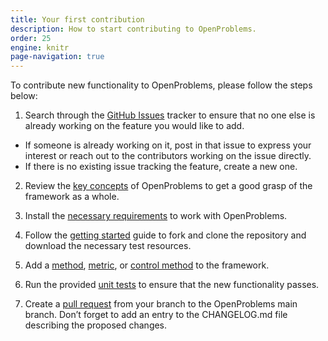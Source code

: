 ```yaml
---
title: Your first contribution
description: How to start contributing to OpenProblems.
order: 25
engine: knitr
page-navigation: true
---
```


To contribute new functionality to OpenProblems, please follow the steps below:

1. Search through the [GitHub Issues](https://github.com/openproblems-bio/openproblems/issues)  tracker to ensure that no one else is already working on the feature you would like to add. 
  - If someone is already working on it, post in that issue to express your interest or reach out to the contributors working on the issue directly.
  - If there is no existing issue tracking the feature, create a new one.

2. Review the [key concepts](../fundamentals/philosophy.qmd) of OpenProblems to get a good grasp of the framework as a whole.

3. Install the [necessary requirements](../fundamentals/requirements.qmd) to work with OpenProblems.

4. Follow the [getting started](getting_started.qmd) guide to fork and clone the repository and download the necessary test resources.

5. Add a [method](add_a_method.qmd), [metric](add_a_metric.qmd), or [control method](add_a_control.qmd) to the framework.

6. Run the provided [unit tests](run_tests.qmd) to ensure that the new functionality passes.

7. Create a [pull request](../create_component/create_pull_request.qmd) from your branch to the OpenProblems main branch. Don't forget to add an entry to the CHANGELOG.md file describing the proposed changes.